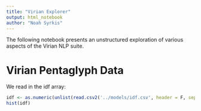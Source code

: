 ```yaml
---
title: "Virian Explorer"
output: html_notebook
author: "Noah Syrkis"
---
```


The following notebook presents an unstructured exploration of various aspects of the Virian NLP suite.

# Virian Pentaglyph Data
We read in the $\text{idf}$ array:
```r
idf <- as.numeric(unlist(read.csv2('../models/idf.csv', header = F, sep=',')))
hist(idf)
```
